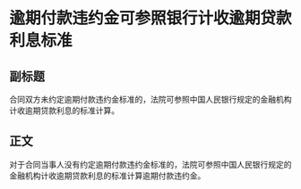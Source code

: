 # 逾期付款违约金可参照银行计收逾期贷款利息标准
## 副标题
合同双方未约定逾期付款违约金标准的，法院可参照中国人民银行规定的金融机构计收逾期贷款利息的标准计算。
## 正文
对于合同当事人没有约定逾期付款违约金标准的，法院可参照中国人民银行规定的金融机构计收逾期贷款利息的标准计算逾期付款违约金。